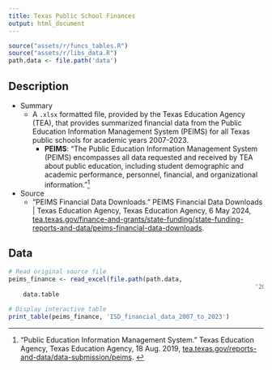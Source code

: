 ```yaml
---
title: Texas Public School Finances
output: html_document
---
```


```r
source("assets/r/funcs_tables.R")
source("assets/r/libs_data.R")
path.data <- file.path('data')
```

## Description

- Summary
	- A `.xlsx` formatted file, provided by the Texas Education Agency (TEA), that provides summarized financial data from the Public Education Information Management System (PEIMS) for all Texas public schools for academic years 2007-2023.
		- **PEIMS**: "The Public Education Information Management System (PEIMS) encompasses all data requested and received by TEA about public education, including student demographic and academic performance, personnel, financial, and organizational information."^[“Public Education Information Management System.” Texas Education Agency, Texas Education Agency, 18 Aug. 2019, [tea.texas.gov/reports-and-data/data-submission/peims](https://tea.texas.gov/reports-and-data/data-submission/peims). ]
- Source
	- “PEIMS Financial Data Downloads.” PEIMS Financial Data Downloads | Texas Education Agency, Texas Education Agency, 6 May 2024, [tea.texas.gov/finance-and-grants/state-funding/state-funding-reports-and-data/peims-financial-data-downloads](https://tea.texas.gov/finance-and-grants/state-funding/state-funding-reports-and-data/peims-financial-data-downloads).

## Data

```r
# Read original source file
peims_finance <- read_excel(file.path(path.data,
																	'2007-2023-summarized-financial-data-0.xlsx')) %>%
	data.table

# Display interactive table
print_table(peims_finance, 'ISD_financial_data_2007_to_2023')
```




